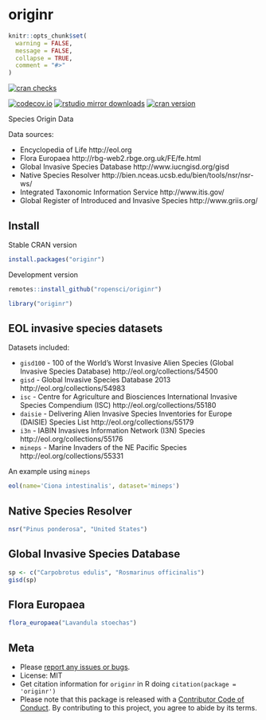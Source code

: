 originr
========

```r
knitr::opts_chunk$set(
  warning = FALSE,
  message = FALSE,
  collapse = TRUE,
  comment = "#>"
)
```

[![cran checks](https://cranchecks.info/badges/worst/originr)](https://cranchecks.info/pkgs/originr)

[![codecov.io](https://codecov.io/github/ropensci/originr/coverage.svg?branch=master)](https://codecov.io/github/ropensci/originr?branch=master)
[![rstudio mirror downloads](http://cranlogs.r-pkg.org/badges/originr)](https://github.com/r-hub/cranlogs.app)
[![cran version](http://www.r-pkg.org/badges/version/originr)](https://cran.r-project.org/package=originr)

Species Origin Data

Data sources:

* Encyclopedia of Life http://eol.org
* Flora Europaea http://rbg-web2.rbge.org.uk/FE/fe.html
* Global Invasive Species Database http://www.iucngisd.org/gisd
* Native Species Resolver http://bien.nceas.ucsb.edu/bien/tools/nsr/nsr-ws/
* Integrated Taxonomic Information Service http://www.itis.gov/
* Global Register of Introduced and Invasive Species http://www.griis.org/

## Install

Stable CRAN version

```r
install.packages("originr")
```

Development version

```r
remotes::install_github("ropensci/originr")
```

```r
library("originr")
```

## EOL invasive species datasets

Datasets included:

* `gisd100` - 100 of the World's Worst Invasive Alien Species
(Global Invasive Species Database) http://eol.org/collections/54500
* `gisd` - Global Invasive Species Database 2013 http://eol.org/collections/54983
* `isc` - Centre for Agriculture and Biosciences International Invasive Species
Compendium (ISC) http://eol.org/collections/55180
* `daisie` - Delivering Alien Invasive Species Inventories for Europe (DAISIE) Species
List http://eol.org/collections/55179
* `i3n` - IABIN Invasives Information Network (I3N) Species
http://eol.org/collections/55176
* `mineps` - Marine Invaders of the NE Pacific Species http://eol.org/collections/55331

An example using `mineps`

```r
eol(name='Ciona intestinalis', dataset='mineps')
```

## Native Species Resolver

```r
nsr("Pinus ponderosa", "United States")
```

## Global Invasive Species Database

```r
sp <- c("Carpobrotus edulis", "Rosmarinus officinalis")
gisd(sp)
```

## Flora Europaea

```r
flora_europaea("Lavandula stoechas")
```

## Meta

* Please [report any issues or bugs](https://github.com/ropensci/originr/issues).
* License: MIT
* Get citation information for `originr` in R doing `citation(package = 'originr')`
* Please note that this package is released with a [Contributor Code of Conduct](https://ropensci.org/code-of-conduct/). By contributing to this project, you agree to abide by its terms.
